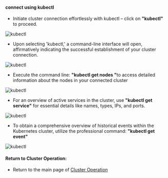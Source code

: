 #### connect using kubectl

- Initiate cluster connection effortlessly with kubectl – click on <b>"kubectl" </b>to proceed.

![kubectl](/cluster_operation/connect_to_cluster/kubectl/kubectl1.png)

- Upon selecting 'kubectl,' a command-line interface will open, affirmatively indicating the successful establishment of your cluster connection.

![kubectl](/cluster_operation/connect_to_cluster/kubectl/kubectl2.png)

- Execute the command line: <b>"kubectl get nodes "</b>to access detailed information about the nodes in your connected cluster

![kubectl](/cluster_operation/connect_to_cluster/kubectl/kubectl3.png)

- For an overview of active services in the cluster, use <b>"kubectl get service"</b> for essential details like names, types, IPs, and ports.

![kubectl](/cluster_operation/connect_to_cluster/kubectl/kubectl4.png)

- To obtain a comprehensive overview of historical events within the Kubernetes cluster, utilize the professional command: <b>"kubectl get event" </b>

![kubectl](/cluster_operation/connect_to_cluster/kubectl/kubectl5.png)

#### Return to Cluster Operation:

- Return to the main page of [Cluster Operation](/cluster_operations/introduction)
